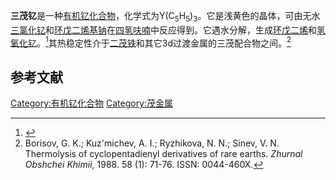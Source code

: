 {{Chembox
| Name = 
| NameEn = 
| ImageFile = Y(C5H5)3.png
|  ImageSize = 
|  ImageAlt = 
| IUPACName = 
| IUPACNameZh = 
| OtherNames = 
| Section1 = {{Chembox Identifiers
|   CASNo = 1294-07-1
|   CASNo_Ref = {{cascite|correct|CAS}}
|   PubChem = 
|   SMILES =  c1ccc[cH-]1.c2ccc[cH-]2.c3ccc[cH-]3.[Y+3]}}
| Section2 = {{Chembox Properties
| Y=1 | C=15 | H=15
|   Appearance = 
|   Density = 
|   MeltingPt = {{convert|295|C|K}}<ref name=Wil />
|   BoilingPt = 
|   Solubility =  }}
| Section3 = {{Chembox Hazards
|   MainHazards = 
|   FlashPt = 
|   Autoignition =  }}
}}
'''三茂钇'''是一种[[有机钇化合物|有机钇化合物]]，化学式为Y(C<sub>5</sub>H<sub>5</sub>)<sub>3</sub>。它是浅黄色的晶体，可由无水[[三氯化钇|三氯化钇]]和[[环戊二烯基钠|环戊二烯基钠]]在[[四氢呋喃|四氢呋喃]]中反应得到。它遇水分解，生成[[环戊二烯|环戊二烯]]和[[氢氧化钇|氢氧化钇]]。<ref name=Wil>{{cite journal|journal=Journal of the American Chemical Society|volume=76|issue=23|language=en|issn=0002-7863|date=1954-12|pages=6210–6210|doi=10.1021/ja01652a114|url=https://pubs.acs.org/doi/abs/10.1021/ja01652a114|title=CYCLOPENTADIENYL COMPOUNDS OF Sc, Y, La, Ce AND SOME LANTHANIDE ELEMENTS|accessdate=2020-12-09|author=G. Wilkinson, J. M. Birmingham|archive-date=2021-07-16|archive-url=https://web.archive.org/web/20210716085835/https://pubs.acs.org/doi/abs/10.1021/ja01652a114|dead-url=no}}</ref>其热稳定性介于[[二茂铁|二茂铁]]和其它3d过渡金属的三茂配合物之间。<ref>Borisov, G. K.; Kuz'michev, A. I.; Ryzhikova, N. N.; Sinev, V. N. Thermolysis of cyclopentadienyl derivatives of rare earths. ''Zhurnal Obshchei Khimii'', 1988. 58 (1): 71-76. ISSN: 0044-460X.</ref>

==参考文献==
{{reflist}}

{{钇化合物}}
{{茂金属}}
[[Category:有机钇化合物|Category:有机钇化合物]]
[[Category:茂金属|Category:茂金属]]